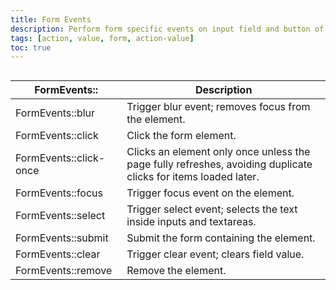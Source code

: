 ```yaml
---
title: Form Events
description: Perform form specific events on input field and button of form.
tags: [action, value, form, action-value]
toc: true
---
```


<img class="d-block mb-4 img-fluid rounded-3" src="/docs/[[config:docs_version]]/assets/img/form-events.png" alt="" />

<BsTable>

| **FormEvents::**       | **Description**                                                                                                |
| ---------------------- | -------------------------------------------------------------------------------------------------------------- |
| FormEvents::blur       | Trigger blur event; removes focus from the element.                                                            |
| FormEvents::click      | Click the form element.                                                                                        |
| FormEvents::click-once | Clicks an element only once unless the page fully refreshes, avoiding duplicate clicks for items loaded later. |
| FormEvents::focus      | Trigger focus event on the element.                                                                            |
| FormEvents::select     | Trigger select event; selects the text inside inputs and textareas.                                            |
| FormEvents::submit     | Submit the form containing the element.                                                                        |
| FormEvents::clear      | Trigger clear event; clears field value.                                                                       |
| FormEvents::remove     | Remove the element.                                                                                            |

</BsTable>
